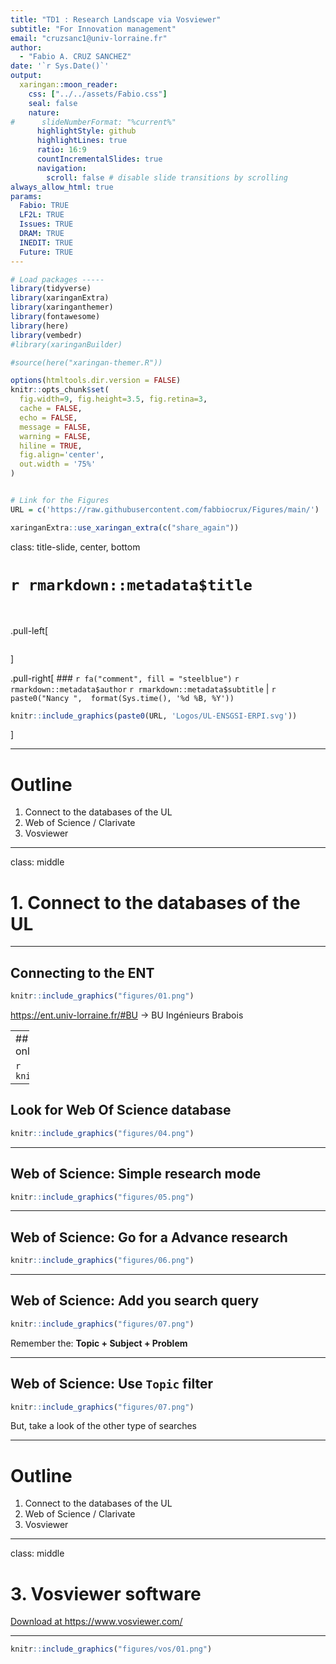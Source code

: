 ```yaml
---
title: "TD1 : Research Landscape via Vosviewer"
subtitle: "For Innovation management"  
email: "cruzsanc1@univ-lorraine.fr"
author: 
  - "Fabio A. CRUZ SANCHEZ"
date: '`r Sys.Date()`'
output:
  xaringan::moon_reader:
    css: ["../../assets/Fabio.css"]
    seal: false
    nature:
#      slideNumberFormat: "%current%"
      highlightStyle: github
      highlightLines: true
      ratio: 16:9
      countIncrementalSlides: true
      navigation:
        scroll: false # disable slide transitions by scrolling
always_allow_html: true
params:
  Fabio: TRUE
  LF2L: TRUE
  Issues: TRUE
  DRAM: TRUE
  INEDIT: TRUE
  Future: TRUE
---
```




```r
# Load packages -----
library(tidyverse)
library(xaringanExtra)
library(xaringanthemer)
library(fontawesome)
library(here)
library(vembedr)
#library(xaringanBuilder)

#source(here("xaringan-themer.R"))

options(htmltools.dir.version = FALSE)
knitr::opts_chunk$set(
  fig.width=9, fig.height=3.5, fig.retina=3,
  cache = FALSE,
  echo = FALSE,
  message = FALSE, 
  warning = FALSE,
  hiline = TRUE,
  fig.align='center',
  out.width = '75%' 
)


# Link for the Figures
URL = c('https://raw.githubusercontent.com/fabbiocrux/Figures/main/')

xaringanExtra::use_xaringan_extra(c("share_again"))

```





class: title-slide, center, bottom

#  `r rmarkdown::metadata$title`

<br>

.pull-left[

```r

```
]

.pull-right[
### `r fa("comment", fill = "steelblue")` `r rmarkdown::metadata$author`
`r rmarkdown::metadata$subtitle` |  `r paste0("Nancy ",  format(Sys.time(), '%d %B, %Y'))`


```r
knitr::include_graphics(paste0(URL, 'Logos/UL-ENSGSI-ERPI.svg'))
``` 

]


---

# Outline


1. Connect to the databases of the UL
2. Web of Science / Clarivate
3. Vosviewer

---

class: middle

# 1. Connect to the databases of the UL

---

## Connecting to the ENT

```r
knitr::include_graphics("figures/01.png")
```

[https://ent.univ-lorraine.fr/#BU](https://ent.univ-lorraine.fr/#BU) -> BU Ingénieurs Brabois

---
## Connecting to "the ENT "Ressource online"

```r
knitr::include_graphics("figures/02.png")
```

---

## Look for Web Of Science database

```r
knitr::include_graphics("figures/04.png")
```


---

## Web of Science: Simple research mode

```r
knitr::include_graphics("figures/05.png")
```

---

## Web of Science: Go for a Advance research

```r
knitr::include_graphics("figures/06.png")
```

---

## Web of Science: Add you search query

```r
knitr::include_graphics("figures/07.png")
```

Remember the:  **Topic + Subject + Problem**

---

## Web of Science: Use `Topic` filter

```r
knitr::include_graphics("figures/07.png")
```

But, take a look of the other type of searches 


---

# Outline


1. Connect to the databases of the UL
2. Web of Science / Clarivate
3. Vosviewer


---


class: middle

# 3. Vosviewer software


[Download at https://www.vosviewer.com/](https://www.vosviewer.com/)

---

```r
knitr::include_graphics("figures/vos/01.png")
```

